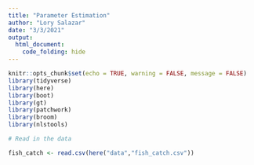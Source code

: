 ```yaml
---
title: "Parameter Estimation"
author: "Lory Salazar"
date: "3/3/2021"
output: 
  html_document:
    code_folding: hide
---
```


```r
knitr::opts_chunk$set(echo = TRUE, warning = FALSE, message = FALSE)
library(tidyverse)
library(here)
library(boot)
library(gt)
library(patchwork)
library(broom)
library(nlstools)
```

```r
# Read in the data

fish_catch <- read.csv(here("data","fish_catch.csv"))
```

